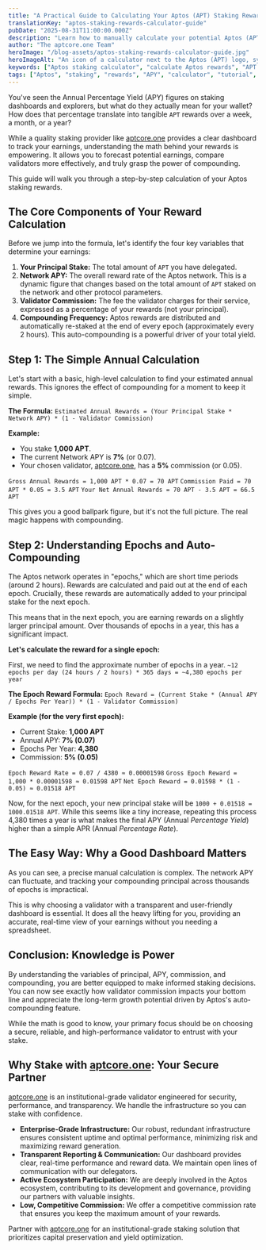```yaml
---
title: "A Practical Guide to Calculating Your Aptos (APT) Staking Rewards"
translationKey: "aptos-staking-rewards-calculator-guide"
pubDate: "2025-08-31T11:00:00.000Z"
description: "Learn how to manually calculate your potential Aptos (APT) staking rewards. Our step-by-step guide breaks down APY, validator commissions, and the power of compounding."
author: "The aptcore.one Team"
heroImage: "/blog-assets/aptos-staking-rewards-calculator-guide.jpg"
heroImageAlt: "An icon of a calculator next to the Aptos (APT) logo, symbolizing the calculation of staking rewards."
keywords: ["Aptos staking calculator", "calculate Aptos rewards", "APT staking profit", "Aptos APY explained", "validator commission impact", "crypto staking ROI", "how to calculate staking rewards"]
tags: ["Aptos", "staking", "rewards", "APY", "calculator", "tutorial", "APT"]
---
```


You've seen the Annual Percentage Yield (APY) figures on staking dashboards and explorers, but what do they actually mean for your wallet? How does that percentage translate into tangible `APT` rewards over a week, a month, or a year?

While a quality staking provider like [aptcore.one](https://aptcore.one) provides a clear dashboard to track your earnings, understanding the math behind your rewards is empowering. It allows you to forecast potential earnings, compare validators more effectively, and truly grasp the power of compounding.

This guide will walk you through a step-by-step calculation of your Aptos staking rewards.

## The Core Components of Your Reward Calculation

Before we jump into the formula, let's identify the four key variables that determine your earnings:

1.  **Your Principal Stake:** The total amount of `APT` you have delegated.
2.  **Network APY:** The overall reward rate of the Aptos network. This is a dynamic figure that changes based on the total amount of `APT` staked on the network and other protocol parameters.
3.  **Validator Commission:** The fee the validator charges for their service, expressed as a percentage of your rewards (not your principal).
4.  **Compounding Frequency:** Aptos rewards are distributed and automatically re-staked at the end of every epoch (approximately every 2 hours). This auto-compounding is a powerful driver of your total yield.

## Step 1: The Simple Annual Calculation

Let's start with a basic, high-level calculation to find your estimated annual rewards. This ignores the effect of compounding for a moment to keep it simple.

**The Formula:**
`Estimated Annual Rewards = (Your Principal Stake * Network APY) * (1 - Validator Commission)`

**Example:**
* You stake **1,000 APT**.
* The current Network APY is **7%** (or 0.07).
* Your chosen validator, [aptcore.one](https://aptcore.one), has a **5%** commission (or 0.05).

`Gross Annual Rewards = 1,000 APT * 0.07 = 70 APT`
`Commission Paid = 70 APT * 0.05 = 3.5 APT`
`Your Net Annual Rewards = 70 APT - 3.5 APT = 66.5 APT`

This gives you a good ballpark figure, but it's not the full picture. The real magic happens with compounding.

## Step 2: Understanding Epochs and Auto-Compounding

The Aptos network operates in "epochs," which are short time periods (around 2 hours). Rewards are calculated and paid out at the end of each epoch. Crucially, these rewards are automatically added to your principal stake for the next epoch.

This means that in the next epoch, you are earning rewards on a slightly larger principal amount. Over thousands of epochs in a year, this has a significant impact.

**Let's calculate the reward for a single epoch:**

First, we need to find the approximate number of epochs in a year.
`~12 epochs per day (24 hours / 2 hours) * 365 days = ~4,380 epochs per year`

**The Epoch Reward Formula:**
`Epoch Reward = (Current Stake * (Annual APY / Epochs Per Year)) * (1 - Validator Commission)`

**Example (for the very first epoch):**
* Current Stake: **1,000 APT**
* Annual APY: **7% (0.07)**
* Epochs Per Year: **4,380**
* Commission: **5% (0.05)**

`Epoch Reward Rate = 0.07 / 4380 ≈ 0.00001598`
`Gross Epoch Reward = 1,000 * 0.00001598 ≈ 0.01598 APT`
`Net Epoch Reward = 0.01598 * (1 - 0.05) ≈ 0.01518 APT`

Now, for the next epoch, your new principal stake will be `1000 + 0.01518 = 1000.01518 APT`. While this seems like a tiny increase, repeating this process 4,380 times a year is what makes the final APY (Annual *Percentage Yield*) higher than a simple APR (Annual *Percentage Rate*).

## The Easy Way: Why a Good Dashboard Matters

As you can see, a precise manual calculation is complex. The network APY can fluctuate, and tracking your compounding principal across thousands of epochs is impractical.

This is why choosing a validator with a transparent and user-friendly dashboard is essential. It does all the heavy lifting for you, providing an accurate, real-time view of your earnings without you needing a spreadsheet.

## Conclusion: Knowledge is Power

By understanding the variables of principal, APY, commission, and compounding, you are better equipped to make informed staking decisions. You can now see exactly how validator commission impacts your bottom line and appreciate the long-term growth potential driven by Aptos's auto-compounding feature.

While the math is good to know, your primary focus should be on choosing a secure, reliable, and high-performance validator to entrust with your stake.

## Why Stake with [aptcore.one](https://aptcore.one): Your Secure Partner

[aptcore.one](https://aptcore.one) is an institutional-grade validator engineered for security, performance, and transparency. We handle the infrastructure so you can stake with confidence.
* **Enterprise-Grade Infrastructure:** Our robust, redundant infrastructure ensures consistent uptime and optimal performance, minimizing risk and maximizing reward generation.
* **Transparent Reporting & Communication:** Our dashboard provides clear, real-time performance and reward data. We maintain open lines of communication with our delegators.
* **Active Ecosystem Participation:** We are deeply involved in the Aptos ecosystem, contributing to its development and governance, providing our partners with valuable insights.
* **Low, Competitive Commission:** We offer a competitive commission rate that ensures you keep the maximum amount of your rewards.

Partner with [aptcore.one](https://aptcore.one) for an institutional-grade staking solution that prioritizes capital preservation and yield optimization.